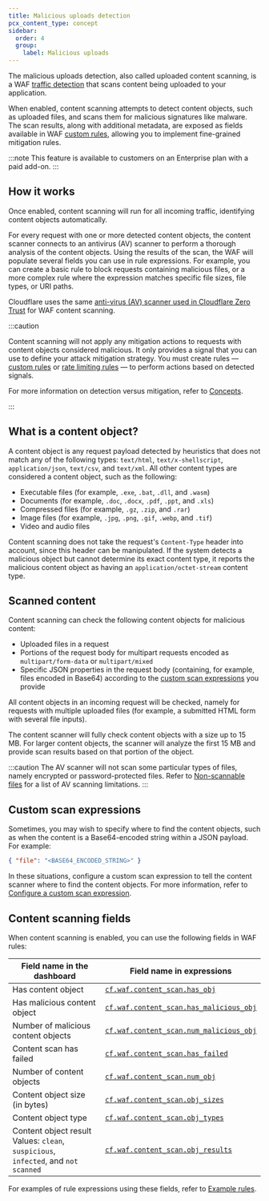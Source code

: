 ```yaml
---
title: Malicious uploads detection
pcx_content_type: concept
sidebar:
  order: 4
  group:
    label: Malicious uploads
---
```



The malicious uploads detection, also called uploaded content scanning, is a WAF [traffic detection](/waf/concepts/#detection-versus-mitigation) that scans content being uploaded to your application.

When enabled, content scanning attempts to detect content objects, such as uploaded files, and scans them for malicious signatures like malware. The scan results, along with additional metadata, are exposed as fields available in WAF [custom rules](/waf/custom-rules/), allowing you to implement fine-grained mitigation rules.

:::note
This feature is available to customers on an Enterprise plan with a paid add-on.
:::

## How it works

Once enabled, content scanning will run for all incoming traffic, identifying <GlossaryTooltip term="content object" link="#what-is-a-content-object">content objects</GlossaryTooltip> automatically.

For every request with one or more detected content objects, the content scanner connects to an antivirus (AV) scanner to perform a thorough analysis of the content objects. Using the results of the scan, the WAF will populate several fields you can use in rule expressions. For example, you can create a basic rule to block requests containing malicious files, or a more complex rule where the expression matches specific file sizes, file types, or URI paths.

Cloudflare uses the same [anti-virus (AV) scanner used in Cloudflare Zero Trust](/cloudflare-one/policies/gateway/http-policies/antivirus-scanning/) for WAF content scanning.

:::caution

Content scanning will not apply any mitigation actions to requests with content objects considered malicious. It only provides a signal that you can use to define your attack mitigation strategy. You must create rules — [custom rules](/waf/custom-rules/) or [rate limiting rules](/waf/rate-limiting-rules/) — to perform actions based on detected signals.

For more information on detection versus mitigation, refer to [Concepts](/waf/concepts/#detection-versus-mitigation).

:::

## What is a content object?

A content object is any request payload detected by heuristics that does not match any of the following types: `text/html`, `text/x-shellscript`, `application/json`, `text/csv`, and `text/xml`. All other content types are considered a content object, such as the following:

- Executable files (for example, `.exe`, `.bat`, `.dll`, and `.wasm`)
- Documents (for example, `.doc`, `.docx`, `.pdf`, `.ppt`, and `.xls`)
- Compressed files (for example, `.gz`, `.zip`, and `.rar`)
- Image files (for example, `.jpg`, `.png`, `.gif`, `.webp`, and `.tif`)
- Video and audio files

Content scanning does not take the request's `Content-Type` header into account, since this header can be manipulated. If the system detects a malicious object but cannot determine its exact content type, it reports the malicious content object as having an `application/octet-stream` content type.

## Scanned content

Content scanning can check the following content objects for malicious content:

- Uploaded files in a request
- Portions of the request body for multipart requests encoded as `multipart/form-data` or `multipart/mixed`
- Specific JSON properties in the request body (containing, for example, files encoded in Base64) according to the [custom scan expressions](#custom-scan-expressions) you provide

All content objects in an incoming request will be checked, namely for requests with multiple uploaded files (for example, a submitted HTML form with several file inputs).

The content scanner will fully check content objects with a size up to 15 MB. For larger content objects, the scanner will analyze the first 15 MB and provide scan results based on that portion of the object.

:::caution
The AV scanner will not scan some particular types of files, namely encrypted or password-protected files. Refer to [Non-scannable files](/cloudflare-one/policies/gateway/http-policies/antivirus-scanning/#non-scannable-files) for a list of AV scanning limitations.
:::

## Custom scan expressions

Sometimes, you may wish to specify where to find the content objects, such as when the content is a Base64-encoded string within a JSON payload. For example:

```json
{ "file": "<BASE64_ENCODED_STRING>" }
```

In these situations, configure a custom scan expression to tell the content scanner where to find the content objects. For more information, refer to [Configure a custom scan expression](/waf/detections/malicious-uploads/get-started/#4-optional-configure-a-custom-scan-expression).

## Content scanning fields

When content scanning is enabled, you can use the following fields in WAF rules:

| Field name in the dashboard                                                                | Field name in expressions                                                                                                         |
| ------------------------------------------------------------------------------------------ | --------------------------------------------------------------------------------------------------------------------------------- |
| Has content object                                                                         | [`cf.waf.content_scan.has_obj`](/ruleset-engine/rules-language/fields/reference/cf.waf.content_scan.has_obj/)                     |
| Has malicious content object                                                               | [`cf.waf.content_scan.has_malicious_obj`](/ruleset-engine/rules-language/fields/reference/cf.waf.content_scan.has_malicious_obj/) |
| Number of malicious content objects                                                        | [`cf.waf.content_scan.num_malicious_obj`](/ruleset-engine/rules-language/fields/reference/cf.waf.content_scan.num_malicious_obj/) |
| Content scan has failed                                                                    | [`cf.waf.content_scan.has_failed`](/ruleset-engine/rules-language/fields/reference/cf.waf.content_scan.has_failed/)               |
| Number of content objects                                                                  | [`cf.waf.content_scan.num_obj`](/ruleset-engine/rules-language/fields/reference/cf.waf.content_scan.num_obj/)                     |
| Content object size (in bytes)                                                             | [`cf.waf.content_scan.obj_sizes`](/ruleset-engine/rules-language/fields/reference/cf.waf.content_scan.obj_sizes/)                 |
| Content object type                                                                        | [`cf.waf.content_scan.obj_types`](/ruleset-engine/rules-language/fields/reference/cf.waf.content_scan.obj_types/)                 |
| Content object result<br/>Values: `clean`, `suspicious`,<br/>`infected`, and `not scanned` | [`cf.waf.content_scan.obj_results`](/ruleset-engine/rules-language/fields/reference/cf.waf.content_scan.obj_results/)             |

For examples of rule expressions using these fields, refer to [Example rules](/waf/detections/malicious-uploads/example-rules/).
